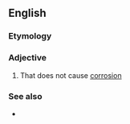 ==English==

===Etymology===
{{prefix|en|non|corrosive}}

===Adjective===
{{en-adj|-}}

# That does not cause [[corrosion]]

===See also===
* {{l|en|noncorroding}}